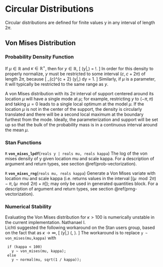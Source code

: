 # Circular Distributions

Circular distributions are defined for finite values y in any interval
of length $2\pi$.

## Von Mises Distribution

### Probability Density Function

If $\mu \in \mathbb{R}$ and $\kappa \in \mathbb{R}^+$, then for $y \in
\mathbb{R}$, \[ \text{VonMises}(y|\mu,\kappa) =
\frac{\exp(\kappa\cos(y-\mu))}{2\pi I_0(\kappa)} \!. \] In order for
this density to properly normalize, $y$ must be restricted to some
interval  $(c, c + 2\pi)$ of length $2 \pi$, because \[ \int_{c}^{c +
2\pi} \text{VonMises}(y|\mu,\kappa) dy = 1. \] Similarly, if $\mu$ is
a parameter, it will typically be restricted to the same range as $y$.

A von Mises distribution with its $2 \pi$ interval of support centered
around its location $\mu$ will have a single mode at $\mu$; for
example, restricting $y$ to $(-\pi,\pi)$ and taking $\mu = 0$ leads to
a single local optimum at the model $\mu$.  If the location $\mu$ is
not in the center of the support, the density is circularly translated
and there will be a second local maximum at the boundary furthest from
the mode.  Ideally, the parameterization and support will be set up so
that the bulk of the probability mass is in a continuous interval
around the mean $\mu$.

\pitem{y}{von_mises}{mu, kappa}

### Stan Functions

<!-- von_mises -->
<!-- R; von_mises_lpdf; (reals y | reals mu, reals kappa); -->

`R` **`von_mises_lpdf`**(`reals y | reals mu, reals kappa`)
The log of the von mises density of y given location mu and scale
kappa. For a description of argument and return types, see section
\@ref(prob-vectorization).

<!-- von_mises -->
<!-- R; von_mises_rng; (reals mu, reals kappa); -->

`R` **`von_mises_rng`**(`reals mu, reals kappa`)
Generate a Von Mises variate with location mu and scale kappa (i.e.
returns values in the interval $[(\mu \mod 2\pi)-\pi,(\mu \mod
2\pi)+\pi]$); may only be used in generated quantities block. For a
description of argument and return types, see section
\@ref(prng-vectorization).

### Numerical Stability

Evaluating the Von Mises distribution for $\kappa > 100$ is
numerically unstable in the current implementation.  Nathanael I.\
Lichti suggested the following workaround on the Stan users group,
based on the fact that as $\kappa \rightarrow \infty$, \[
\text{VonMises}(y|\mu,\kappa) \rightarrow \text{Normal}(\mu, \sqrt{1 /
\kappa}). \] The workaround is to replace `y ~ von_mises(mu,kappa)`
with

```
 if (kappa < 100)
   y ~ von_mises(mu, kappa);
 else
   y ~ normal(mu, sqrt(1 / kappa));
 ```

